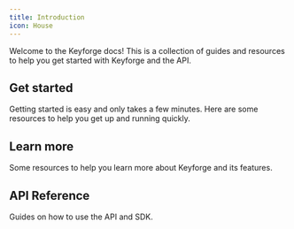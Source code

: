 ```yaml
---
title: Introduction
icon: House
---
```


Welcome to the Keyforge docs! This is a collection of guides and resources to help you get started with Keyforge and the API.

## Get started

Getting started is easy and only takes a few minutes. Here are some resources to help you get up and running quickly.

<Cards>
  <Card
    title="Quickstart"
    href="/quickstart"
    description="Set up Keyforge in your project within minutes."
  />
  <Card
    title="Examples"
    href="/examples"
    description="Example apps using the Keyforge API."
  />
</Cards>

## Learn more

Some resources to help you learn more about Keyforge and its features.

<Cards>
  <Card
    title="Products"
    href="/products"
    description="Learn about products in Keyforge."
  />
  <Card
    title="Licenses"
    href="/licenses"
    description="Learn about licenses in Keyforge."
  />
  <Card
    title="Portal"
    href="/portal"
    description="Learn about the Keyforge portal."
  />
  <Card
    title="Stripe integration"
    href="/stripe-integration"
    description="Integrate Keyforge with Stripe."
  />
  <Card
    title="Offline licensing"
    href="/addons/license-token-no-sdk"
    description="Learn how to validate licenses while offline."
  />
</Cards>

## API Reference

Guides on how to use the API and SDK.

<Cards>
  <Card
    title="Products"
    href="/api-reference/products"
    description="Manage products with the Keyforge SDK."
  />
  <Card
    title="Licenses"
    href="/api-reference/licenses"
    description="Manage licenses with the Keyforge SDK."
  />
  <Card
    title="Portal"
    href="/api-reference/portal"
    description="Interact with the portal using the Keyforge SDK."
  />
  <Card
    title="Public REST API"
    href="/api-reference/public"
    description="Manage licenses without a backend."
  />
</Cards>
